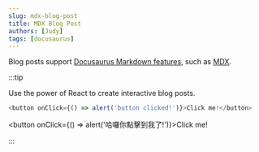```yaml
---
slug: mdx-blog-post
title: MDX Blog Post
authors: [Judy]
tags: [docusaurus]
---
```


Blog posts support [Docusaurus Markdown features](https://docusaurus.io/docs/markdown-features), such as [MDX](https://mdxjs.com/).

:::tip

Use the power of React to create interactive blog posts.

```js
<button onClick={() => alert('button clicked!')}>Click me!</button>
```

<button onClick={() => alert('哈囉你點擊到我了!')}>Click me!</button>

:::
